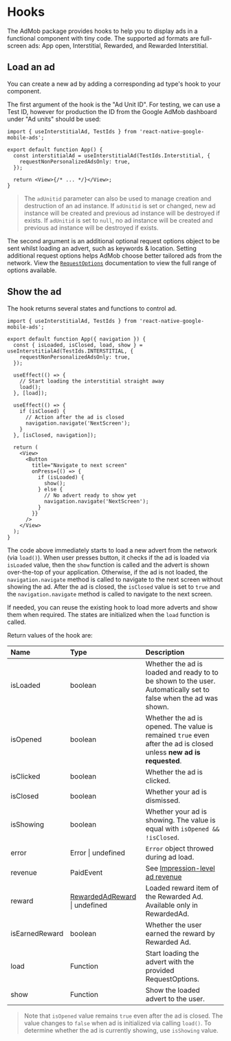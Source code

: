 # Hooks

The AdMob package provides hooks to help you to display ads in a functional component with tiny code. The supported ad formats are full-screen ads: App open, Interstitial, Rewarded, and Rewarded Interstitial.

## Load an ad

You can create a new ad by adding a corresponding ad type's hook to your component.

The first argument of the hook is the "Ad Unit ID".
For testing, we can use a Test ID, however for production the ID from the
Google AdMob dashboard under "Ad units" should be used:

```tsx {4-8}
import { useInterstitialAd, TestIds } from 'react-native-google-mobile-ads';

export default function App() {
  const interstitialAd = useInterstitialAd(TestIds.Interstitial, {
    requestNonPersonalizedAdsOnly: true,
  });

  return <View>{/* ... */}</View>;
}
```

> The `adUnitid` parameter can also be used to manage creation and destruction of an ad instance.
> If `adUnitid` is set or changed, new ad instance will be created and previous ad instance will be destroyed if exists.
> If `adUnitid` is set to `null`, no ad instance will be created and previous ad instance will be destroyed if exists.

The second argument is an additional optional request options object to be sent whilst loading an advert, such as keywords & location.
Setting additional request options helps AdMob choose better tailored ads from the network. View the [`RequestOptions`](/reference/admob/requestoptions)
documentation to view the full range of options available.

## Show the ad

The hook returns several states and functions to control ad.

```tsx
import { useInterstitialAd, TestIds } from 'react-native-google-mobile-ads';

export default function App({ navigation }) {
  const { isLoaded, isClosed, load, show } = useInterstitialAd(TestIds.INTERSTITIAL, {
    requestNonPersonalizedAdsOnly: true,
  });

  useEffect(() => {
    // Start loading the interstitial straight away
    load();
  }, [load]);

  useEffect(() => {
    if (isClosed) {
      // Action after the ad is closed
      navigation.navigate('NextScreen');
    }
  }, [isClosed, navigation]);

  return (
    <View>
      <Button
        title="Navigate to next screen"
        onPress={() => {
          if (isLoaded) {
            show();
          } else {
            // No advert ready to show yet
            navigation.navigate('NextScreen');
          }
        }}
      />
    </View>
  );
}
```

The code above immediately starts to load a new advert from the network (via `load()`).
When user presses button, it checks if the ad is loaded via `isLoaded` value,
then the `show` function is called and the advert is shown over-the-top of your application.
Otherwise, if the ad is not loaded, the `navigation.navigate` method is called to navigate to the next screen without showing the ad.
After the ad is closed, the `isClosed` value is set to `true` and the `navigation.navigate` method is called to navigate to the next screen.

If needed, you can reuse the existing hook to load more adverts and show them when required. The states are initialized when the `load` function is called.

Return values of the hook are:

| Name           | Type                               | Description                                                                                                        |
| :------------- | :--------------------------------- | :----------------------------------------------------------------------------------------------------------------- |
| isLoaded       | boolean                            | Whether the ad is loaded and ready to to be shown to the user. Automatically set to false when the ad was shown.   |
| isOpened       | boolean                            | Whether the ad is opened. The value is remained `true` even after the ad is closed unless **new ad is requested**. |
| isClicked      | boolean                            | Whether the ad is clicked.                                                                                         |
| isClosed       | boolean                            | Whether your ad is dismissed.                                                                                      |
| isShowing      | boolean                            | Whether your ad is showing. The value is equal with `isOpened && !isClosed`.                                       |
| error          | Error \| undefined                 | `Error` object throwed during ad load.                                                                             |
| revenue        | PaidEvent                          | See [Impression-level ad revenue] |
| reward         | [RewardedAdReward](#) \| undefined | Loaded reward item of the Rewarded Ad. Available only in RewardedAd.                                               |
| isEarnedReward | boolean                            | Whether the user earned the reward by Rewarded Ad.                                                                 |
| load           | Function                           | Start loading the advert with the provided RequestOptions.                                                         |
| show           | Function                           | Show the loaded advert to the user.                                                                                |

> Note that `isOpened` value remains `true` even after the ad is closed.
> The value changes to `false` when ad is initialized via calling `load()`.
> To determine whether the ad is currently showing, use `isShowing` value.

[Impression-level ad revenue]: /impression-level-ad-revenue
